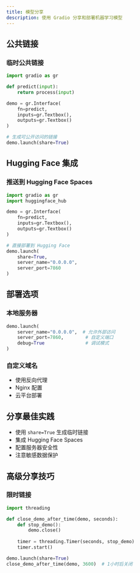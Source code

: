```yaml
---
title: 模型分享
description: 使用 Gradio 分享和部署机器学习模型
---
```


## 公共链接

### 临时公共链接

```python
import gradio as gr

def predict(input):
    return process(input)

demo = gr.Interface(
    fn=predict,
    inputs=gr.Textbox(),
    outputs=gr.Textbox()
)

# 生成可公开访问的链接
demo.launch(share=True)
```

## Hugging Face 集成

### 推送到 Hugging Face Spaces

```python
import gradio as gr
import huggingface_hub

demo = gr.Interface(
    fn=predict,
    inputs=gr.Textbox(),
    outputs=gr.Textbox()
)

# 直接部署到 Hugging Face
demo.launch(
    share=True, 
    server_name="0.0.0.0",
    server_port=7860
)
```

## 部署选项

### 本地服务器

```python
demo.launch(
    server_name="0.0.0.0",  # 允许外部访问
    server_port=7860,        # 自定义端口
    debug=True               # 调试模式
)
```

### 自定义域名

- 使用反向代理
- Nginx 配置
- 云平台部署

## 分享最佳实践

- 使用 `share=True` 生成临时链接
- 集成 Hugging Face Spaces
- 配置服务器安全性
- 注意敏感数据保护

## 高级分享技巧

### 限时链接

```python
import threading

def close_demo_after_time(demo, seconds):
    def stop_demo():
        demo.close()
    
    timer = threading.Timer(seconds, stop_demo)
    timer.start()

demo.launch(share=True)
close_demo_after_time(demo, 3600)  # 1小时后关闭
``` 